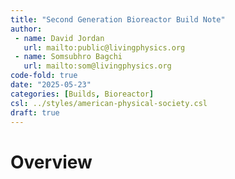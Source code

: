 ```yaml
---
title: "Second Generation Bioreactor Build Note"
author: 
 - name: David Jordan
   url: mailto:public@livingphysics.org
 - name: Somsubhro Bagchi
   url: mailto:som@livingphysics.org
code-fold: true
date: "2025-05-23"
categories: [Builds, Bioreactor]
csl: ../styles/american-physical-society.csl
draft: true
---
```

# Overview

